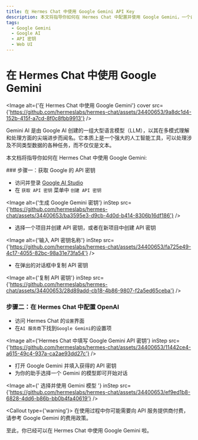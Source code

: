 ```yaml
---
title: 在 Hermes Chat 中使用 Google Gemini API Key
description: 本文将指导你如何在 Hermes Chat 中配置并使用 Google Gemini，一个由 Google AI 创建的强大语言模型。
tags:
  - Google Gemini
  - Google AI
  - API 密钥
  - Web UI
---
```


# 在 Hermes Chat 中使用 Google Gemini

<Image alt={'在 Hermes Chat 中使用 Google Gemini'} cover src={'https://github.com/hermeslabs/hermes-chat/assets/34400653/9a8dc1d4-152b-415f-a7cd-8f0c8fbb9913'} />

Gemini AI 是由 Google AI 创建的一组大型语言模型（LLM），以其在多模式理解和处理方面的尖端进步而闻名。它本质上是一个强大的人工智能工具，可以处理涉及不同类型数据的各种任务，而不仅仅是文本。

本文档将指导你如何在 Hermes Chat 中使用 Google Gemini:

<Steps>
  ### 步骤一：获取 Google 的 API 密钥

  - 访问并登录 [Google AI Studio](https://aistudio.google.com/)
  - 在 `获取 API 密钥` 菜单中 `创建 API 密钥`

  <Image alt={'生成 Google Gemini 密钥'} inStep src={'https://github.com/hermeslabs/hermes-chat/assets/34400653/ba3595e3-d9cb-4d0d-b414-8306b16df186'} />

  - 选择一个项目并创建 API 密钥，或者在新项目中创建 API 密钥

  <Image alt={'输入 API 密钥名称'} inStep src={'https://github.com/hermeslabs/hermes-chat/assets/34400653/fa725e49-4c17-4055-82bc-98a31e73fa54'} />

  - 在弹出的对话框中复制 API 密钥

  <Image alt={'复制 API 密钥'} inStep src={'https://github.com/hermeslabs/hermes-chat/assets/34400653/28d89add-cb18-4b86-9807-f2a5ed65ceba'} />

  ### 步骤二：在 Hermes Chat 中配置 OpenAI

  - 访问 Hermes Chat 的`设置`界面
  - 在`AI 服务商`下找到`Google Gemini`的设置项

  <Image alt={'Hermes Chat 中填写 Google Gemini API 密钥'} inStep src={'https://github.com/hermeslabs/hermes-chat/assets/34400653/11442ce4-a615-49c4-937a-ca2ae93dd27c'} />

  - 打开 Google Gemini 并填入获得的 API 密钥
  - 为你的助手选择一个 Gemini 的模型即可开始对话

  <Image alt={' 选择并使用 Gemini 模型 '} inStep src={'https://github.com/hermeslabs/hermes-chat/assets/34400653/ef9ed1b8-6828-4dd6-b86b-bb0b4fa40619'} />

  <Callout type={'warning'}>
    在使用过程中你可能需要向 API 服务提供商付费，请参考 Google Gemini 的费用政策。
  </Callout>
</Steps>

至此，你已经可以在 Hermes Chat 中使用 Google Gemini 啦。

